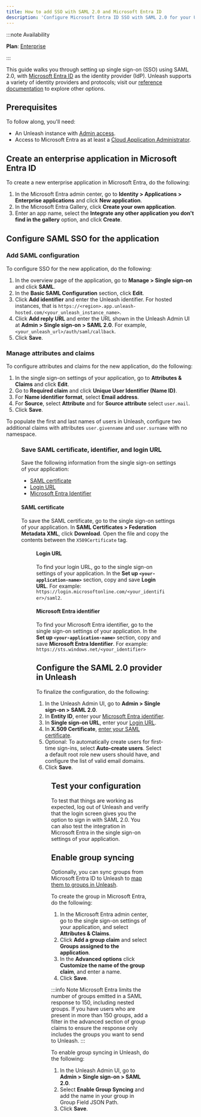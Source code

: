 ```yaml
---
title: How to add SSO with SAML 2.0 and Microsoft Entra ID
description: 'Configure Microsoft Entra ID SSO with SAML 2.0 for your Unleash instance.'
---
```



:::note Availability

**Plan**: [Enterprise](https://www.getunleash.io/pricing)

:::

This guide walks you through setting up single sign-on (SSO) using SAML 2.0, with [Microsoft Entra ID](https://www.microsoft.com/en-us/security/business/identity-access/microsoft-entra-id) as the identity provider (IdP). Unleash supports a variety of identity providers and protocols; visit our [reference documentation](../reference/sso.md) to explore other options.

## Prerequisites

To follow along, you'll need:

- An Unleash instance with [Admin access](../reference/rbac.md).
- Access to Microsoft Entra as at least a [Cloud Application Administrator](https://learn.microsoft.com/en-us/entra/identity/role-based-access-control/permissions-reference#cloud-application-administrator).

## Create an enterprise application in Microsoft Entra ID

To create a new enterprise application in Microsoft Entra, do the following:
1. In the Microsoft Entra admin center, go to **Identity > Applications > Enterprise applications** and click **New application**.
2. In the Microsoft Entra Gallery, click **Create your own application**.
3. Enter an app name, select the **Integrate any other application you don't find in the gallery** option, and click **Create**.

## Configure SAML SSO for the application

### Add SAML configuration

To configure SSO for the new application, do the following:
1. In the overview page of the application, go to **Manage > Single sign-on** and click **SAML**.
2. In the **Basic SAML Configuration** section, click **Edit**.
3. Click **Add identifier** and enter the Unleash identifier. For hosted instances, that is `https://<region>.app.unleash-hosted.com/<your_unleash_instance_name>`.
4. Click **Add reply URL** and enter the URL shown in the Unleash Admin UI at **Admin > Single sign-on > SAML 2.0**. For example, `<your_unleash_url>/auth/saml/callback`.
5. Click **Save**.

### Manage attributes and claims

To configure attributes and claims for the new application, do the following:
1. In the single sign-on settings of your application, go to **Attributes & Claims** and click **Edit**.
2. Go to **Required claim** and click **Unique User Identifier (Name ID)**.
3. For **Name identifier format**, select **Email address**.
4. For **Source**, select **Attribute** and for **Source attribute** select `user.mail`.
5. Click **Save**.

To populate the first and last names of users in Unleash, configure two additional claims with attributes `user.givenname` and `user.surname` with no namespace.

<Figure caption="Edit the SAML configuration in Microsoft Entra admin center." img="/img/microsoft-entra-claims.png" />


### Save SAML certificate, identifier, and login URL

Save the following information from the single sign-on settings of your application:
- [SAML certificate](#saml-certificate)
- [Login URL](#login-url)
- [Microsoft Entra Identifier](#microsoft-entra-identifier)

#### SAML certificate
To save the SAML certificate, go to the single sign-on settings of your application. In **SAML Certificates > Federation Metadata XML**, click **Download**. Open the file and copy the contents between the `X509Certificate` tag. 

<Figure caption="Save the X509 Certificate from the SAML certificate XML file. The example has been redacted." img="/img/x509cert.png" />

#### Login URL
To find your login URL, go to the single sign-on settings of your application. In the **Set up `<your-application-name>`** section, copy and save **Login URL**. For example: `https://login.microsoftonline.com/<your_identifier>/saml2`.

#### Microsoft Entra identifier

To find your Microsoft Entra identifier, go to the single sign-on settings of your application. In the **Set up `<your-application-name>`** section, copy and save **Microsoft Entra Identifier**. For example: `https://sts.windows.net/<your_identifier>`


## Configure the SAML 2.0 provider in Unleash

To finalize the configuration, do the following:

1. In the Unleash Admin UI, go to **Admin > Single sign-on > SAML 2.0**.
2. In **Entity ID**, enter your [Microsoft Entra identifier](#microsoft-entra-identifier).
3. In **Single sign-on URL**, enter your [Login URL](#login-url).
4. In **X.509 Certificate**, [enter your SAML certificate](#saml-certificate).
5. Optional: To automatically create users for first-time sign-ins, select **Auto-create users**. Select a default root role new users should have, and configure the list of valid email domains.
6. Click **Save**.

<Figure caption="Configure SAML 2.0 in Unleash." img="/img/saml2.0.png" />

## Test your configuration

To test that things are working as expected, log out of Unleash and verify that the login screen gives you the option to sign in with SAML 2.0. You can also test the integration in Microsoft Entra in the single sign-on settings of your application.

## Enable group syncing

Optionally, you can sync groups from Microsoft Entra ID to Unleash to [map them to groups in Unleash](./how-to-set-up-group-sso-sync.md).

To create the group in Microsoft Entra, do the following:
1. In the Microsoft Entra admin center, go to the single sign-on settings of your application, and select **Attributes & Claims**.
2. Click **Add a group claim** and select **Groups assigned to the application**.
3. In the **Advanced options** click **Customize the name of the group claim**, and enter a name.
4. Click **Save**.

:::info Note
Microsoft Entra limits the number of groups emitted in a SAML response to 150, including nested groups. If you have users who are present in more than 150 groups, add a filter in the advanced section of group claims to ensure the response only includes the groups you want to send to Unleash.
:::

To enable group syncing in Unleash, do the following:
1. In the Unleash Admin UI, go to **Admin > Single sign-on > SAML 2.0**.
2. Select **Enable Group Syncing** and add the name in your group in Group Field JSON Path.
3. Click **Save**.